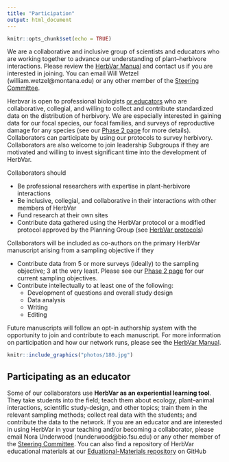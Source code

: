 ```yaml
---
title: "Participation"
output: html_document
---
```


```r
knitr::opts_chunk$set(echo = TRUE)
```

We are a collaborative and inclusive group of scientists and educators who are working together to advance our understanding of plant--herbivore interactions. Please review the [HerbVar Manual](https://herbvar-network.github.io/herbvar_manual/) and contact us if you are interested in joining. You can email Will Wetzel (william.wetzel@montana.edu) or any other member of the [Steering Committee](leadership.html).

Herbvar is open to professional biologists [or educators](#edu) who are collaborative, collegial, and willing to collect and contribute standardized data on the distribution of herbivory. We are especially interested in gaining data for our focal species, our focal families, and surveys of reproductive damage for any species (see our [Phase 2 page](phase_2.html) for more details). Collaborators can participate by using our protocols to survey herbivory. Collaborators are also welcome to join leadership Subgroups if they are motivated and willing to invest significant time into the development of HerbVar.

Collaborators should

* Be professional researchers with expertise in plant-herbivore interactions
* Be inclusive, collegial, and collaborative in their interactions with other members of HerbVar
* Fund research at their own sites
* Contribute data gathered using the HerbVar protocol or a modified protocol approved by the Planning Group (see [HerbVar protocols](protocols.html))

Collaborators will be included as co-authors on the primary HerbVar manuscript arising from a sampling objective if they

* Contribute data from 5 or more surveys (ideally) to the sampling objective; 3 at the very least. Please see our [Phase 2 page](phase_2.html) for our current sampling objectives.
* Contribute intellectually to at least one of the following:
  + Development of questions and overall study design
  + Data analysis
  + Writing
  + Editing

Future manuscripts will follow an opt-in authorship system with the opportunity to join and contribute to each manuscript. For more information on participation and how our network runs, please see the [HerbVar Manual](https://herbvar-network.github.io/herbvar_manual/).

```r
knitr::include_graphics("photos/180.jpg")
```


## Participating as an educator {#edu}
Some of our collaborators use **HerbVar as an experiential learning tool**. They take students into the field; teach them about ecology, plant--animal interactions, scientific study-design, and other topics; train them in the relevant sampling methods; collect real data with the students; and contribute the data to the network. If you are an educator and are interested in using HerbVar in your teaching and/or becoming a collaborator, please email Nora Underwood (nunderwood@bio.fsu.edu) or any other member of the [Steering Committee](leadership.html). You can also find a repository of HerbVar educational materials at our [Eduational-Materials repository](https://github.com/HerbVar-Network/Educational-Materials) on GitHub



